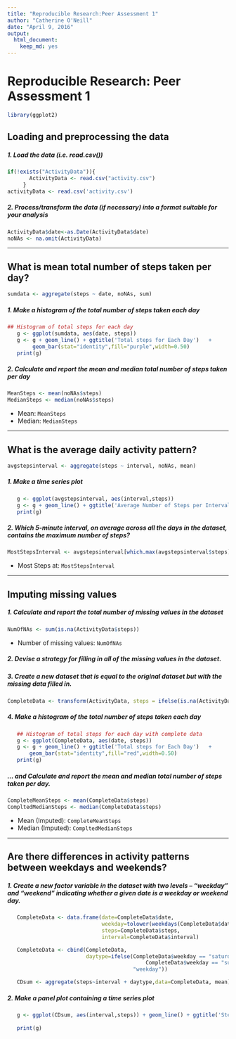 ---
title: "Reproducible Research:Peer Assessment 1"
author: "Catherine O'Neill"
date: "April 9, 2016"
output:
  html_document:
    keep_md: yes
---

# Reproducible Research: Peer Assessment 1

```{r, echo=TRUE, results='hide', warning=FALSE, message=FALSE}
library(ggplot2)
```

## Loading and preprocessing the data
##### 1. Load the data (i.e. read.csv())
```{r, results='markup', warning=TRUE, message=TRUE}
if(!exists("ActivityData")){ 
       ActivityData <- read.csv("activity.csv")
     } 
activityData <- read.csv('activity.csv')
```
##### 2. Process/transform the data (if necessary) into a format suitable for your analysis
```{r}
ActivityData$date<-as.Date(ActivityData$date)
noNAs <- na.omit(ActivityData)
```

-----

## What is mean total number of steps taken per day?
```{r}
sumdata <- aggregate(steps ~ date, noNAs, sum)
```

##### 1. Make a histogram of the total number of steps taken each day
```{r, echo=TRUE}

## Histogram of total steps for each day   
   g <- ggplot(sumdata, aes(date, steps)) 
   g <- g + geom_line() + ggtitle('Total steps for Each Day')   +
        geom_bar(stat="identity",fill="purple",width=0.50)
   print(g)

```

##### 2. Calculate and report the mean and median total number of steps taken per day
```{r}
MeanSteps <- mean(noNAs$steps)
MedianSteps <- median(noNAs$steps)
```
* Mean: `MeanSteps`
* Median:  `MedianSteps`

-----

## What is the average daily activity pattern?
```{r}
avgstepsinterval <- aggregate(steps ~ interval, noNAs, mean)
```

##### 1. Make a time series plot
```{r, echo=TRUE}

   g <- ggplot(avgstepsinterval, aes(interval,steps)) 
   g <- g + geom_line() + ggtitle('Average Number of Steps per Interval')   
   print(g)

```

##### 2. Which 5-minute interval, on average across all the days in the dataset, contains the maximum number of steps?
```{r}
MostStepsInterval <- avgstepsinterval[which.max(avgstepsinterval$steps),1] 
```

* Most Steps at: `MostStepsInterval`

----

## Imputing missing values
##### 1. Calculate and report the total number of missing values in the dataset 
```{r}
NumOfNAs <- sum(is.na(ActivityData$steps))
```

* Number of missing values: `NumOfNAs`

##### 2. Devise a strategy for filling in all of the missing values in the dataset.
##### 3. Create a new dataset that is equal to the original dataset but with the missing data filled in.
```{r}
CompleteData <- transform(ActivityData, steps = ifelse(is.na(ActivityData$steps),avgstepsinterval$steps[match(ActivityData$interval, avgstepsinterval$interval)], ActivityData$steps)) 
```


##### 4. Make a histogram of the total number of steps taken each day 
```{r, echo=TRUE}

   ## Histogram of total steps for each day with complete data    
   g <- ggplot(CompleteData, aes(date, steps)) 
   g <- g + geom_line() + ggtitle('Total steps for Each Day')   +
       geom_bar(stat="identity",fill="red",width=0.50)
   print(g)

```

##### ... and Calculate and report the mean and median total number of steps taken per day. 
```{r}
CompleteMeanSteps <- mean(CompleteData$steps)
CompltedMedianSteps <- median(CompleteData$steps) 
```
* Mean (Imputed): `CompleteMeanSteps`
* Median (Imputed):  `CompltedMedianSteps`


----

## Are there differences in activity patterns between weekdays and weekends?
##### 1. Create a new factor variable in the dataset with two levels – “weekday” and “weekend” indicating whether a given date is a weekday or weekend day.

```{r}


   CompleteData <- data.frame(date=CompleteData$date, 
                              weekday=tolower(weekdays(CompleteData$date)), 
                              steps=CompleteData$steps, 
                              interval=CompleteData$interval)

   CompleteData <- cbind(CompleteData, 
                         daytype=ifelse(CompleteData$weekday == "saturday" | 
                                            CompleteData$weekday == "sunday", "weekend", 
                                        "weekday"))

   CDsum <- aggregate(steps~interval + daytype,data=CompleteData, mean)
```

##### 2. Make a panel plot containing a time series plot

```{r, echo=TRUE}

   g <- ggplot(CDsum, aes(interval,steps)) + geom_line() + ggtitle('Steps on Weekdays compare    to Weekends') + facet_grid(daytype ~ .) 
       
   print(g)

```
